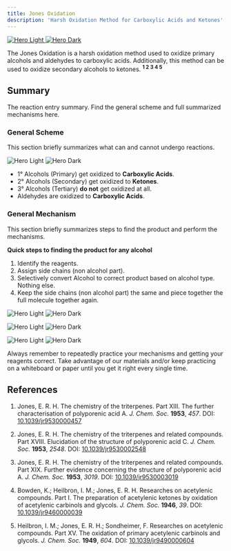 ```yaml
---
title: Jones Oxidation
description: 'Harsh Oxidation Method for Carboxylic Acids and Ketones'
---
```


<a href="" target="_blank" rel="noopener noreferrer">
  <img
    noZoom
    className="block dark:hidden -mt-0"
    src="/reactions/jones-oxidation-images/JonesOverview2Light.png"
    alt="Hero Light"
  />
  <img
    noZoom
    className="hidden dark:block -mt-0"
    src="/reactions/jones-oxidation-images/JonesOverview2Dark.png"
    alt="Hero Dark"
  />
</a>

The Jones Oxidation is a harsh oxidation method used to oxidize primary alcohols and aldehydes to carboxylic acids. Additionally, this method can be used to oxidize secondary alcohols to ketones. <sup>**1 2 3 4 5**</sup>

## Summary

The reaction entry summary. Find the general scheme and full summarized mechanisms here.

### General Scheme

This section briefly summarizes what can and cannot undergo reactions.

<img
  className="block dark:hidden"
  src="/reactions/jones-oxidation-images/SummaryLight.png"
  alt="Hero Light"
/>
<img
  className="hidden dark:block"
  src="/reactions/jones-oxidation-images/SummaryDark.png"
  alt="Hero Dark"
/>

- 1° Alcohols (Primary) get oxidized to **Carboxylic Acids**.
- 2° Alcohols (Secondary) get oxidized to **Ketones**.
- 3° Alcohols (Tertiary) **do not** get oxidized at all.
- Aldehydes are oxidized to **Carboxylic Acids**.

### General Mechanism

This section briefly summarizes steps to find the product and perform the mechanisms.

**Quick steps to finding the product for any alcohol**
1. Identify the reagents.
2. Assign side chains (non alcohol part).
3. Selectively convert Alcohol to correct product based on alcohol type. Nothing else.
4. Keep the side chains (non alcohol part) the same and piece together the full molecule together again.

<Accordion title="Full Secondary Alcohol to Ketone Mechanism">
  
<img
        className="block dark:hidden"
        src="/reactions/jones-oxidation-images/primtocarblight.png"
        alt="Hero Light"
        title=""
      />
      <img
        className="hidden dark:block"
        src="/reactions/jones-oxidation-images/primtocardark.png"
        alt="Hero Dark"
        title=""
      />

</Accordion>

<Accordion title="Full Aldehyde to Carboxylic Acid Mechanism">
  
<img
        className="block dark:hidden"
        src="/reactions/jones-oxidation-images/AldehydetoCarbL2.png"
        alt="Hero Light"
        title=""
      />
      <img
        className="hidden dark:block"
        src="/reactions/jones-oxidation-images/AldehydetoCarbD2.png"
        alt="Hero Dark"
        title=""
      />

</Accordion>

<Accordion title="Full Primary Alcohol to Carboxylic Acid Mechanism">
  
<img
        className="block dark:hidden"
        src="/reactions/jones-oxidation-images/fulllight.png"
        alt="Hero Light"
        title=""
      />
      <img
        className="hidden dark:block"
        src="/reactions/jones-oxidation-images/fulldarkk.png"
        alt="Hero Dark"
        title=""
      />

</Accordion>

<Tip>Always remember to repeatedly practice your mechanisms and getting your reagents correct. Take advantage of our materials and/or keep practicing on a whiteboard or paper until you get it right every single time. </Tip>

## References

1. Jones, E. R. H. The chemistry of the triterpenes. Part XIII. The further characterisation of polyporenic acid A. *J. Chem. Soc.* **1953**, *457*. DOI: [10.1039/jr9530000457](https://doi.org/10.1039/jr9530000457)

2. Jones, E. R. H. The chemistry of the triterpenes and related compounds. Part XVIII. Elucidation of the structure of polyporenic acid C. *J. Chem. Soc.* **1953**, *2548*. DOI: [10.1039/jr9530002548](https://doi.org/10.1039/jr9530002548)

3. Jones, E. R. H. The chemistry of the triterpenes and related compounds. Part XIX. Further evidence concerning the structure of polyporenic acid A. *J. Chem. Soc.* **1953**, *3019*. DOI: [10.1039/jr9530003019](https://doi.org/10.1039/jr9530003019)

4. Bowden, K.; Heilbron, I. M.; Jones, E. R. H. Researches on acetylenic compounds. Part I. The preparation of acetylenic ketones by oxidation of acetylenic carbinols and glycols. *J. Chem. Soc.* **1946**, *39*. DOI: [10.1039/jr9460000039](https://doi.org/10.1039/jr9460000039)

5. Heilbron, I. M.; Jones, E. R. H.; Sondheimer, F. Researches on acetylenic compounds. Part XV. The oxidation of primary acetylenic carbinols and glycols. *J. Chem. Soc.* **1949**, *604*. DOI: [10.1039/jr9490000604](https://doi.org/10.1039/jr9490000604)
